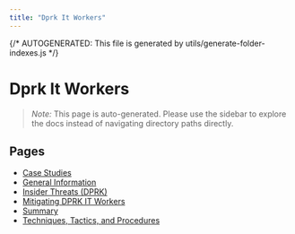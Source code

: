 ```yaml
---
title: "Dprk It Workers"
---
```


{/* AUTOGENERATED: This file is generated by utils/generate-folder-indexes.js */}

# Dprk It Workers

> _Note:_ This page is auto-generated. Please use the sidebar to explore the docs instead of
> navigating directory paths directly.

## Pages

- [Case Studies](/dprk-it-workers/case-studies)
- [General Information](/dprk-it-workers/general-information)
- [Insider Threats (DPRK)](/dprk-it-workers/overview)
- [Mitigating DPRK IT Workers](/dprk-it-workers/mitigating-dprk-it-workers)
- [Summary](/dprk-it-workers/summary)
- [Techniques, Tactics, and Procedures](/dprk-it-workers/techniques-tactics-and-procedures)
